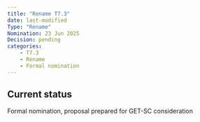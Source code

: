 ```yaml
---
title: "Rename T7.3"
date: last-modified
Type: "Rename"
Nomination: 23 Jun 2025
Decision: pending
categories: 
    - T7.3
    - Rename
    - Formal nomination
---
```



## Current status

Formal nomination, proposal prepared for GET-SC consideration